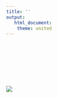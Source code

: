 ```yaml
---
title: ''
output:
   html_document:
    theme: united
---
```


<p align="center">

<br> <br> <br> <br> <br> <br> <br> <img src="Figure/Immagine.png"/>

</p>


